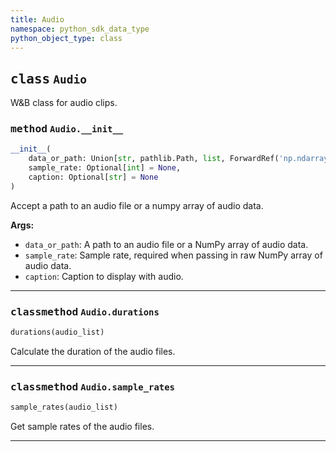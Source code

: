 ```yaml
---
title: Audio
namespace: python_sdk_data_type
python_object_type: class
---
```


<Card title="View the source code" href="https://github.com/wandb/wandb/blob/main/wandb/sdk/data_types/audio.py" icon="github"/>




## <kbd>class</kbd> `Audio`
W&B class for audio clips. 

### <kbd>method</kbd> `Audio.__init__`

```python
__init__(
    data_or_path: Union[str, pathlib.Path, list, ForwardRef('np.ndarray')],
    sample_rate: Optional[int] = None,
    caption: Optional[str] = None
)
```

Accept a path to an audio file or a numpy array of audio data. 



**Args:**
 
 - `data_or_path`:  A path to an audio file or a NumPy array of audio data. 
 - `sample_rate`:  Sample rate, required when passing in raw NumPy array of audio data. 
 - `caption`:  Caption to display with audio. 




---



### <kbd>classmethod</kbd> `Audio.durations`

```python
durations(audio_list)
```

Calculate the duration of the audio files. 

---



### <kbd>classmethod</kbd> `Audio.sample_rates`

```python
sample_rates(audio_list)
```

Get sample rates of the audio files. 

---

